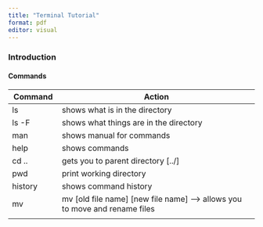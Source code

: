 ```yaml
---
title: "Terminal Tutorial"
format: pdf
editor: visual
---
```


### Introduction

#### Commands

| Command | Action                                                                          |
|---------------|---------------------------------------------------------|
| ls      | shows what is in the directory                                                  |
| ls -F   | shows what things are in the directory                                          |
| man     | shows manual for commands                                                       |
| help    | shows commands                                                                  |
| cd ..   | gets you to parent directory \[../\]                                            |
| pwd     | print working directory                                                         |
| history | shows command history                                                           |
| mv      | mv \[old file name\] \[new file name\] --\> allows you to move and rename files |
|         |                                                                                 |
